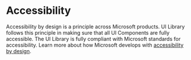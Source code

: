 
<Meta id="accessibility" title="Concepts/Accessibility" />

# Accessibility

Accessibility by design is a principle across Microsoft products.
UI Library follows this principle in making sure that all UI Components are fully accessible.
The UI Library is fully compliant with Microsoft standards for accessibility.
Learn more about how Microsoft develops with [accessibility by design](https://www.microsoft.com/accessibility).
